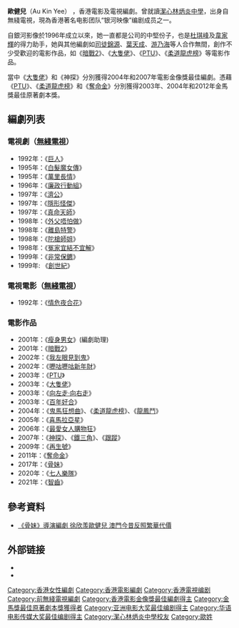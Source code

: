 {{blpsources|time=2019-09-18}}
{{藝人
| 姓名 = 歐健兒
| 類型 = 編劇
| 圖片 = 
| 圖片尺寸 = 
| 圖片簡介 = 
| 本名 = 
| 羅馬拼音 = Au Kin Yee
| 英文名 = 
| 國籍 = 
| 籍貫 = 
| 出生日期 = 
| 出生地點 = 
| 逝世日期 = 
| 逝世地點 = 
| 職業 = 編劇
| 母校 = [[潔心林炳炎中學|潔心林炳炎中學]]
| 宗教信仰 = 
| 出道作 = 
| 出道日期 = 
| 代表作 = 
| 活躍年代 = 
| 經紀公司 = 
| 網站 = 
| 相關團體 = 
| 獎項 = 
| hongkongfilmawards = '''最佳編劇'''<br>2004年《[[大隻佬|大隻佬]]》<br>2007年《[[神探|神探]]》
| goldenhorseawards = '''最佳原著劇本'''<br>2003年《[[PTU|PTU]]》<br>2004年《[[柔道龍虎榜|柔道龍虎榜]]》<br>2012年《[[奪命金|奪命金]]》
}}
'''歐健兒'''（Au Kin Yee{{bd}}） ，香港電影及電視編劇。曾就讀[[潔心林炳炎中學|潔心林炳炎中學]]，出身自無綫電視，現為香港著名电影团队“银河映像”编剧成员之一。

自銀河影像於1996年成立以來，她一直都是公司的中堅份子，也是[[杜琪峰|杜琪峰]]及[[韋家輝|韋家輝]]的得力助手，她與其他編劇如[[司徒錦源|司徒錦源]]、[[葉天成|葉天成]]、[[游乃海|游乃海]]等人合作無間，創作不少受歡迎的電影作品，如《[[暗戰2|暗戰2]]》、《[[大隻佬_(電影)|大隻佬]]》、《[[PTU_(電影)|PTU]]》、《[[柔道龍虎榜|柔道龍虎榜]]》等電影作品。

當中《[[大隻佬_(電影)|大隻佬]]》和《神探》分別獲得2004年和2007年電影金像獎最佳編劇。憑藉《[[PTU_(電影)|PTU]]》、《[[柔道龍虎榜|柔道龍虎榜]]》和《[[奪命金|奪命金]]》分別獲得2003年、2004年和2012年金馬獎最佳原著劇本獎。

==編劇列表==
===電視劇（[[無綫電視|無綫電視]]）===
*1992年：《[[巨人_(無綫電視劇)|巨人]]》
*1995年：《[[白髮魔女傳_(1995年電視劇)|白髮魔女傳]]》
*1995年：《[[萬里長情|萬里長情]]》 
*1996年：《[[廉政行動組|廉政行動組]]》
*1997年：《[[濟公_(無綫電視劇)|濟公]]》  
*1997年：《[[隱形怪傑|隱形怪傑]]》 
*1997年：《[[真命天師|真命天師]]》 
*1998年：《[[外父唔怕做|外父唔怕做]]》
*1998年：《[[離島特警|離島特警]]》 
*1998年：《[[陀槍師姐|陀槍師姐]]》 
*1998年：《[[冤家宜結不宜解|冤家宜結不宜解]]》 
*1999年：《[[非常保鑣|非常保鑣]]》
*1999年: 《[[創世紀|創世紀]]》

===電視電影（[[無綫電視|無綫電視]]）===
*1992年：《[[情危夜合花|情危夜合花]]》

===電影作品===
*2001年：《[[瘦身男女|瘦身男女]]》(編劇助理)
*2001年：《[[暗戰2|暗戰2]]》
*2002年：《[[我左眼見到鬼|我左眼見到鬼]]》
*2002年：《[[嚦咕嚦咕新年財|嚦咕嚦咕新年財]]》
*2003年：《[[PTU_(電影)|PTU]]》
*2003年：《[[大隻佬_(電影)|大隻佬]]》
*2003年：《[[向左走·向右走|向左走·向右走]]》
*2003年：《[[百年好合|百年好合]]》
*2004年：《[[鬼馬狂想曲|鬼馬狂想曲]]》、《[[柔道龍虎榜|柔道龍虎榜]]》、《[[龍鳳鬥|龍鳳鬥]]》
*2005年：《[[喜馬拉亞星|喜馬拉亞星]]》
*2006年：《[[最愛女人購物狂|最愛女人購物狂]]》
*2007年：《[[神探|神探]]》、《[[鐵三角_(2007年電影)|鐵三角]]》、《[[跟蹤_(電影)|跟蹤]]》
*2009年：《[[再生號|再生號]]》
*2011年：《[[奪命金|奪命金]]》
*2017年：《[[骨妹|骨妹]]》
*2020年：《[[七人樂隊|七人樂隊]]》
*2021年：《[[智齒|智齒]]》

== 參考資料 ==
*[https://paper.hket.com/article/1663096/%E5%BE%90%E6%AC%A3%E7%BE%A1%E6%AD%90%E5%81%A5%E5%85%92%20%E6%BE%B3%E9%96%80%E4%BB%8A%E6%98%94%E5%8F%8D%E7%85%A7%E7%B9%81%E8%8F%AF%E4%BB%A3%E5%83%B9  《骨妹》導演編劇 徐欣羡歐健兒 澳門今昔反照繁華代價] {{Wayback|url=https://paper.hket.com/article/1663096/%E5%BE%90%E6%AC%A3%E7%BE%A1%E6%AD%90%E5%81%A5%E5%85%92%20%E6%BE%B3%E9%96%80%E4%BB%8A%E6%98%94%E5%8F%8D%E7%85%A7%E7%B9%81%E8%8F%AF%E4%BB%A3%E5%83%B9 |date=20190414232553 }}

== 外部链接 ==
* {{hkmdb name|14428}}
* {{Douban people}}

{{銀河映像}}
{{香港電影金像獎最佳編劇|第23·27屆}}
{{金馬獎最佳原著劇本|第40·41·49屆}}

[[Category:香港女性編劇|Category:香港女性編劇]]
[[Category:香港電影編劇|Category:香港電影編劇]]
[[Category:香港電視编剧|Category:香港電視编剧]]
[[Category:前無綫電視編劇|Category:前無綫電視編劇]]
[[Category:香港電影金像獎最佳編劇得主|Category:香港電影金像獎最佳編劇得主]]
[[Category:金馬獎最佳原著劇本獎獲得者|Category:金馬獎最佳原著劇本獎獲得者]]
[[Category:亚洲电影大奖最佳编剧得主|Category:亚洲电影大奖最佳编剧得主]]
[[Category:华语电影传媒大奖最佳编剧得主|Category:华语电影传媒大奖最佳编剧得主]]
[[Category:潔心林炳炎中學校友|Category:潔心林炳炎中學校友]]
[[Category:歐姓|Category:歐姓]]